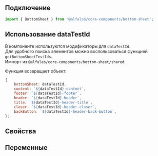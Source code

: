 
## Подключение

```jsx
import { BottomSheet } from '@alfalab/core-components/bottom-sheet';
```

## Использование dataTestId

В компоненте используются модификаторы для `dataTestId`.  
Для удобного поиска элементов можно воспользоваться функцией `getBottomSheetTestIds`.  
Импорт из `@alfalab/core-components/bottom-sheet/shared`.

Функция возвращает объект:

```jsx
{
    bottomSheet: dataTestId,
    content: `${dataTestId}-content`,
    footer: `${dataTestId}-footer`,
    header: `${dataTestId}-header`,
    title: `${dataTestId}-header-title`,
    closer: `${dataTestId}-header-closer`,
    backButton: `${dataTestId}-header-back-button`,
};
```

## Свойства

<ArgTypes of={BottomSheet} />

## Переменные

<CssVars css={styles} />
